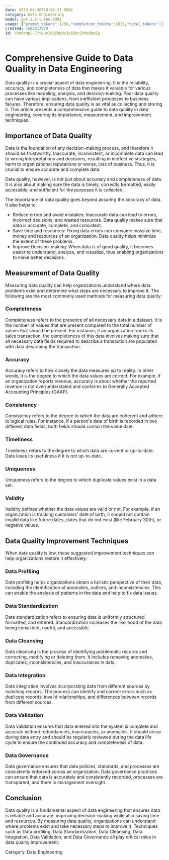 ```yaml
---
date: 2023-04-20T18:05:37.500Z
category: Data Engineering
model: gpt-3.5-turbo-0301
usage: {"prompt_tokens":1256,"completion_tokens":1033,"total_tokens":2289}
created: 1682013870
id: chatcmpl-77SvuvId8IhpOzJo85brZtHeXbmZq
---
```


# Comprehensive Guide to Data Quality in Data Engineering

Data quality is a crucial aspect of data engineering. It is the reliability, accuracy, and completeness of data that makes it valuable for various processes like modeling, analysis, and decision-making. Poor data quality can have various implications, from inefficient processes to business failures. Therefore, ensuring data quality is as vital as collecting and storing it. This article presents a comprehensive guide to data quality in data engineering, covering its importance, measurement, and improvement techniques.

## Importance of Data Quality

Data is the foundation of any decision-making process, and therefore it should be trustworthy. Inaccurate, inconsistent, or incomplete data can lead to wrong interpretations and decisions, resulting in ineffective strategies, harm to organizational reputations or worse, loss of business. Thus, it is crucial to ensure accurate and complete data.

Data quality, however, is not just about accuracy and completeness of data. It is also about making sure the data is timely, correctly formatted, easily accessible, and sufficient for the purposes it is collected.

The importance of data quality goes beyond assuring the accuracy of data. It also helps to:
- Reduce errors and avoid mistakes: Inaccurate data can lead to errors, incorrect decisions, and wasted resources. Data quality makes sure that data is accurate, complete, and consistent.
- Save time and resources: Fixing data errors can consume massive time, money and resources of an organization. Data quality helps minimize the extent of these problems.
- Improve Decision-making: When data is of good quality, it becomes easier to understand, analyze, and visualize, thus enabling organizations to make better decisions.

## Measurement of Data Quality

Measuring data quality can help organizations understand where data problems exist and determine what steps are necessary to improve it. The following are the most commonly used methods for measuring data quality:

### Completeness

Completeness refers to the presence of all necessary data in a dataset. It is the number of values that are present compared to the total number of values that should be present. For instance, if an organization tracks its sales transaction, the completeness of this data involves making sure that all necessary data fields required to describe a transaction are populated with data describing the transaction.

### Accuracy

Accuracy refers to how closely the data measures up to reality. In other words, it is the degree to which the data values are correct. For example, if an organization reports revenue, accuracy is about whether the reported revenue is not over/understated and conforms to Generally Accepted Accounting Principles (GAAP).

### Consistency

Consistency refers to the degree to which the data are coherent and adhere to logical rules. For instance, if a person's date of birth is recorded in two different data fields, both fields should contain the same date. 

### Timeliness

Timeliness refers to the degree to which data are current or up-to-date. Data loses its usefulness if it is not up-to-date. 

### Uniqueness

Uniqueness refers to the degree to which duplicate values exist in a data set.

### Validity

Validity defines whether the data values are valid or not. For example, if an organization is tracking customers' date of birth, it should not contain invalid data like future dates, dates that do not exist (like February 30th), or negative values.

## Data Quality Improvement Techniques

When data quality is low, these suggested improvement techniques can help organizations restore it effectively:

### Data Profiling

Data profiling helps organizations obtain a holistic perspective of their data, including the identification of anomalies, outliers, and inconsistencies. This can enable the analysis of patterns in the data and help to fix data issues.

### Data Standardization

Data standardization refers to ensuring data is uniformly structured, formatted, and entered. Standardization increases the likelihood of the data being consistent, useful, and accessible.

### Data Cleansing

Data cleansing is the process of identifying problematic records and correcting, modifying or deleting them. It includes removing anomalies, duplicates, inconsistencies, and inaccuracies in data.

### Data Integration

Data integration involves incorporating data from different sources by matching records. The process can identify and correct errors such as duplicate records, invalid relationships, and differences between records from different sources.

### Data Validation

Data validation ensures that data entered into the system is complete and accurate without redundancies, inaccuracies, or anomalies. It should occur during data entry and should be regularly reviewed during the data life cycle to ensure the continued accuracy and completeness of data.

### Data Governance

Data governance ensures that data policies, standards, and processes are consistently enforced across an organization. Data governance practices can ensure that data is accurately and consistently recorded, processes are transparent, and there is management oversight.

## Conclusion

Data quality is a fundamental aspect of data engineering that ensures data is reliable and accurate, improving decision-making while also saving time and resources. By measuring data quality, organizations can understand where problems exist and take necessary steps to improve it. Techniques such as Data profiling, Data Standardization, Data Cleansing, Data Integration, Data Validation, and Data Governance all play critical roles in data quality improvement.

Category: Data Engineering